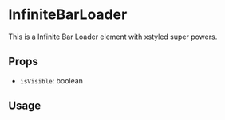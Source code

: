 


<Meta title='Components/InfiniteBarLoader' />

# InfiniteBarLoader

This is a Infinite Bar Loader element with xstyled super powers.

## Props

- `isVisible`: boolean

## Usage

<Canvas>
  <InfiniteBarLoader isVisible />
</Canvas>
